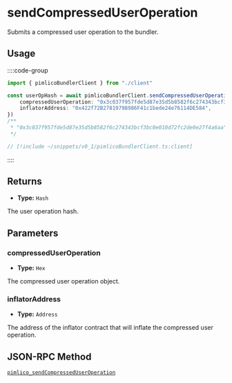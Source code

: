 
<VersionWarning version="0.1" />

# sendCompressedUserOperation

Submits a compressed user operation to the bundler.

## Usage

::::code-group

```ts [example.ts]
import { pimlicoBundlerClient } from "./client"

const userOpHash = await pimlicoBundlerClient.sendCompressedUserOperation({
    compressedUserOperation: "0x3c037f957fde5d87e35d5b8582f6c274343bcf3bc0e0037f957fde5d87e35d5b8582f6c2710d72fc2de0e27f4a6aa",
    inflatorAddress: "0x422f72B27819798986F41c1bede24e76114DE584",
})
/**
 * "0x3c037f957fde5d87e35d5b8582f6c274343bcf3bc0e010d72fc2de0e27f4a6aa"
 */
```

```ts [client.ts]
// [!include ~/snippets/v0_1/pimlicoBundlerClient.ts:client]
```

::::

## Returns

- **Type:** `Hash`

The user operation hash.

## Parameters

### compressedUserOperation

- **Type:** `Hex`

The compressed user operation object.

### inflatorAddress

- **Type:** `Address`

The address of the inflator contract that will inflate the compressed user operation.

## JSON-RPC Method

[`pimlico_sendCompressedUserOperation`](/infra/bundler/endpoints/pimlico_sendCompressedUserOperation)